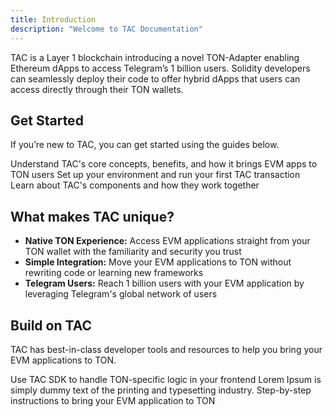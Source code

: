 ```yaml
---
title: Introduction
description: "Welcome to TAC Documentation"
---
```


TAC is a Layer 1 blockchain introducing a novel TON-Adapter enabling Ethereum dApps to access Telegram’s 1 billion users. Solidity developers can seamlessly deploy their code to offer hybrid dApps that users can access directly through their TON wallets. 

## Get Started
If you’re new to TAC, you can get started using the guides below.

<CardGroup cols={1}>
  <Card title="What is TAC?" icon="bolt" href="/core-concepts/what-is-tac">
    Understand TAC's core concepts, benefits, and how it brings EVM apps to TON
    users
  </Card>
</CardGroup>

<CardGroup cols={2}>
  <Card title="Quickstart" icon="rocket" href="/get-started/quickstart">
    Set up your environment and run your first TAC transaction
  </Card>
  <Card title="Architecture" icon="file-pen" href="/get-started/architecture">
    Learn about TAC's components and how they work together
  </Card>
</CardGroup>


## What makes TAC unique?

- **Native TON Experience:** Access EVM applications straight from your TON wallet with the familiarity and security you trust
- **Simple Integration:** Move your EVM applications to TON without rewriting code or learning new frameworks
- **Telegram Users:** Reach 1 billion users with your EVM application by leveraging Telegram's global network of users

## Build on TAC
TAC has best-in-class developer tools and resources to help you bring your EVM applications to TON.

<CardGroup cols={2}>
  <Card title="JavaScript SDK" icon="code" href="/developers/sdk/introduction">
    Use TAC SDK to handle TON-specific logic in your frontend
  </Card>
   <Card title="API Reference" icon="gear" href="/developers/api-reference">
    Lorem Ipsum is simply dummy text of the printing and typesetting industry. 
  </Card>
</CardGroup>

<CardGroup cols={1}>
  <Card title="Integration Guide" icon="book-open" href="/developers/integration-guide">
    Step-by-step instructions to bring your EVM application to TON
  </Card>
</CardGroup>